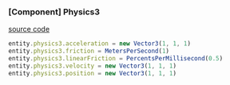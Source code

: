 ### [Component] Physics3
[source code](Physics3.ts)
```ts
entity.physics3.acceleration = new Vector3(1, 1, 1)
entity.physics3.friction = MetersPerSecond(1)
entity.physics3.linearFriction = PercentsPerMillisecond(0.5)
entity.physics3.velocity = new Vector3(1, 1, 1)
entity.physics3.position = new Vector3(1, 1, 1)
```
